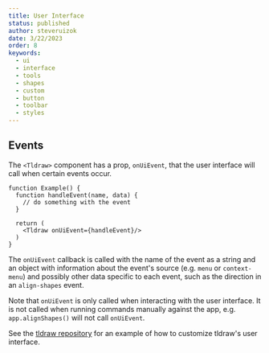 ```yaml
---
title: User Interface
status: published
author: steveruizok
date: 3/22/2023
order: 8
keywords:
  - ui
  - interface
  - tools
  - shapes
  - custom
  - button
  - toolbar
  - styles
---
```


## Events

The `<Tldraw>` component has a prop, `onUiEvent`, that the user interface will call when certain events occur.

```tsx
function Example() {
  function handleEvent(name, data) {
    // do something with the event
  }

  return (
    <Tldraw onUiEvent={handleEvent}/>
  )
}
```

The `onUiEvent` callback is called with the name of the event as a string and an object with information about the event's source (e.g. `menu` or `context-menu`) and possibly other data specific to each event, such as the direction in an `align-shapes` event.

Note that `onUiEvent` is only called when interacting with the user interface. It is not called when running commands manually against the app, e.g. `app.alignShapes()` will not call `onUiEvent`.

See the [tldraw repository](https://github.com/tldraw/tldraw) for an example of how to customize tldraw's user interface.
